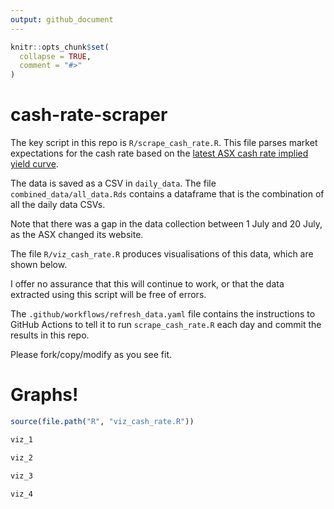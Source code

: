 ```yaml
---
output: github_document
---
```


<!-- README.md is generated from README.Rmd. Please edit that file -->

```r
knitr::opts_chunk$set(
  collapse = TRUE,
  comment = "#>"
)
```

# cash-rate-scraper

The key script in this repo is `R/scrape_cash_rate.R`. This file parses market expectations for the cash rate based on the [latest ASX cash rate implied yield curve](https://www.asx.com.au/markets/trade-our-derivatives-market/futures-market/rba-rate-tracker). 

The data is saved as a CSV in `daily_data`. The file `combined_data/all_data.Rds` contains a dataframe that is the combination of all the daily data CSVs. 

Note that there was a gap in the data collection between 1 July and 20 July, as the ASX changed its website.

The file `R/viz_cash_rate.R` produces visualisations of this data, which are shown below.

I offer no assurance that this will continue to work, or that the data extracted using this script will be free of errors.

The `.github/workflows/refresh_data.yaml` file contains the instructions to GitHub Actions to tell it to run `scrape_cash_rate.R` each day and commit the results in this repo.

Please fork/copy/modify as you see fit.

# Graphs!

```r
source(file.path("R", "viz_cash_rate.R"))

viz_1

viz_2 

viz_3

viz_4
```
